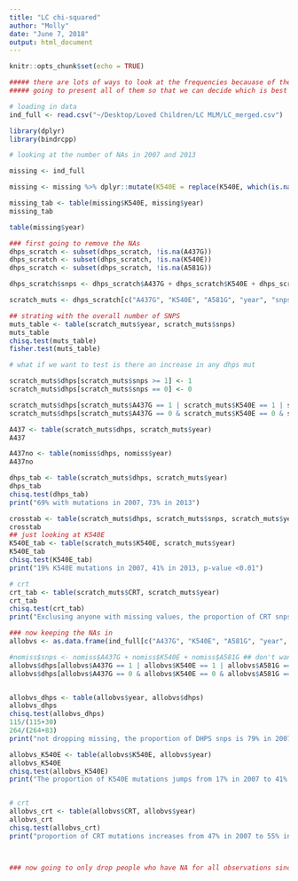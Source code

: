 ```yaml
---
title: "LC chi-squared"
author: "Molly"
date: "June 7, 2018"
output: html_document
---
```


```r
knitr::opts_chunk$set(echo = TRUE)
```

```r
##### there are lots of ways to look at the frequencies becauase of the NA's 
##### going to present all of them so that we can decide which is best 

# loading in data 
ind_full <- read.csv("~/Desktop/Loved Children/LC MLM/LC_merged.csv")

library(dplyr)
library(bindrcpp)
```

```r
# looking at the number of NAs in 2007 and 2013

missing <- ind_full

missing <- missing %>% dplyr::mutate(K540E = replace(K540E, which(is.na(K540E)), 3))

missing_tab <- table(missing$K540E, missing$year)
missing_tab

table(missing$year)

```

```r


### first going to remove the NAs 
dhps_scratch <- subset(dhps_scratch, !is.na(A437G))
dhps_scratch <- subset(dhps_scratch, !is.na(K540E))
dhps_scratch <- subset(dhps_scratch, !is.na(A581G))

dhps_scratch$snps <- dhps_scratch$A437G + dhps_scratch$K540E + dhps_scratch$A581G

scratch_muts <- dhps_scratch[c("A437G", "K540E", "A581G", "year", "snps", "CRT")]

## strating with the overall number of SNPS 
muts_table <- table(scratch_muts$year, scratch_muts$snps)
muts_table
chisq.test(muts_table)
fisher.test(muts_table) 

# what if we want to test is there an increase in any dhps mut 

scratch_muts$dhps[scratch_muts$snps >= 1] <- 1
scratch_muts$dhps[scratch_muts$snps == 0] <- 0

scratch_muts$dhps[scratch_muts$A437G == 1 | scratch_muts$K540E == 1 | scratch_muts$A581G == 1] <-1
scratch_muts$dhps[scratch_muts$A437G == 0 & scratch_muts$K540E == 0 & scratch_muts$A581G == 0] <-0

A437 <- table(scratch_muts$dhps, scratch_muts$year)
A437

A437no <- table(nomiss$dhps, nomiss$year)
A437no

dhps_tab <- table(scratch_muts$dhps, scratch_muts$year)
dhps_tab
chisq.test(dhps_tab)
print("69% with mutations in 2007, 73% in 2013")

crosstab <- table(scratch_muts$dhps, scratch_muts$snps, scratch_muts$year)
crosstab
## just looking at K540E 
K540E_tab <- table(scratch_muts$K540E, scratch_muts$year)
K540E_tab
chisq.test(K540E_tab)
print("19% K540E mutations in 2007, 41% in 2013, p-value <0.01")

# crt 
crt_tab <- table(scratch_muts$CRT, scratch_muts$year)
crt_tab
chisq.test(crt_tab)
print("Exclusing anyone with missing values, the proportion of CRT snps increases from 50% in 2007 to 55% in 2013, a non-significant increase (p = 0.65")
```

```r
### now keeping the NAs in 
allobvs <- as.data.frame(ind_full[c("A437G", "K540E", "A581G", "year", "CRT", "barcode")])

#nomiss$snps <- nomiss$A437G + nomiss$K540E + nomiss$A581G ## don't want to use this beacuse it creates NAs 
allobvs$dhps[allobvs$A437G == 1 | allobvs$K540E == 1 | allobvs$A581G == 1] <-1
allobvs$dhps[allobvs$A437G == 0 & allobvs$K540E == 0 & allobvs$A581G == 0] <-0


allobvs_dhps <- table(allobvs$year, allobvs$dhps)
allobvs_dhps
chisq.test(allobvs_dhps)
115/(115+30)
264/(264+83)
print("not dropping missing, the proportion of DHPS snps is 79% in 2007 and 76% in 2013")

allobvs_K540E <- table(allobvs$K540E, allobvs$year)
allobvs_K540E
chisq.test(allobvs_K540E)
print("The proportion of K540E mutations jumps from 17% in 2007 to 41% in 2013, p-value <<0.01")


# crt 
allobvs_crt <- table(allobvs$CRT, allobvs$year)
allobvs_crt
chisq.test(allobvs_crt)
print("proportion of CRT mutations increases from 47% in 2007 to 55% in 2013. This is a non-significant increase (p=0.26")




```

```r
### now going to only drop people who have NA for all observations since we don't want to drop them if they have some usable data 

```



